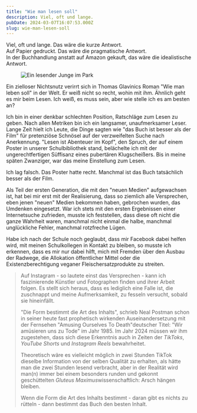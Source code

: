 ```yaml
---
title: "Wie man lesen soll"
description: Viel, oft und lange.
pubDate: 2024-03-07T16:07:53.000Z
slug: wie-man-lesen-soll
---
```



<Epigraph
  quote="Ich empfehle stets mit einem Stift in der hand zu lesen und kurze Hinweise darauf, was wichtig oder nützlich ist in ein kleines Buch einzutragen;"
  footer=' <cite><a href="https://www.azquotes.com/quote/905225" rel="noopener" target="_blank">- Benjamin Franklin</a></cite> (frei übersetzt)'
/>

Viel, oft und lange. Das wäre die kurze Antwort.<br/> Auf Papier gedruckt. Das
wäre die pragmatische Antwort.<br/> In der Buchhandlung anstatt auf Amazon
gekauft, das wäre die idealistische Antwort.

<figure>
  <img src="/img/reading-boy.png" alt="Ein lesender Junge im Park" />
</figure>

Ein zielloser Nichtsnutz verirrt sich in Thomas Glavinics Roman "Wie man leben
soll" in der Welt. Er weiß nicht so recht, wohin mit ihm. Ähnlich geht es mir
beim Lesen. Ich weiß, es muss sein, aber wie stelle ich es am besten an?

Ich bin in einer denkbar schlechten Position, Ratschläge zum Lesen zu geben.
Nach allen Metriken bin ich ein langsamer, unaufmerksamer Leser. Lange Zeit
hielt ich Leute, die Dinge sagten wie "das Buch ist besser als der Film" für
pretenziöse Schnösel auf der verzweifelten Suche nach Anerkennung. "Lesen ist
Abenteuer im Kopf", den Spruch, der auf einem Poster in unserer Schulbibliothek
stand, belächelte ich mit der ungerechtfertigen Süffisanz eines pubertären
Klugscheißers. Bis in meine späten Zwanziger, war das meine Einstellung zum
Lesen.

Ich lag falsch. Das Poster hatte recht. Manchmal ist das Buch tatsächlich besser
als der Film.

Als Teil der ersten Generation, die mit den "neuen Medien" aufgewachsen ist, hat
bei mir erst mit der Realisierung, dass so ziemlich alle Versprechen, eben jenen
"neuen" Medien bekommen haben, gebrochen wurden, das Umdenken eingesetzt. War
ich stets mit den ersten Ergebnissen einer Internetsuche zufrieden, musste ich
feststellen, dass diese oft nicht die ganze Wahrheit waren, manchmal nicht
einmal die halbe, manchmal unglückliche Fehler, manchmal rotzfreche Lügen.

Habe ich nach der Schule noch geglaubt, dass mir Facebook dabei helfen wird, mit
meinen Schulkollegen in Kontakt zu bleiben, so musste ich erkennen, dass es mir
nur dabei hilft, mich mit Fremden über den Ausbau der Radwege, die Allokation
öffentlicher Mittel oder die Existenzberechtigung veganer Fleischersatzprodukte
zu streiten.

<Blockquote
  quote="Wir haben große Eile, einen magnetischen Telegraphen von Maine nach Texas zu bauen; aber Maine und Texas, könnte sich herausstellen, haben sich gar nichts zu sagen... " footer='<cite><a href="https://www.goodreads.com/quotes/1053978-we-are-in-great-haste-to-construct-a-magnetic-telegraph" rel="noopener" target="_blank">Henry David Thoreau, Walden</a></cite><span> (frei übersetzt)</span>' />

Auf Instagram - so lautete einst das Versprechen - kann ich faszinierende
Künstler und Fotographen finden und ihrer Arbeit folgen. Es stellt sich heraus,
dass es lediglich eine Falle ist, die zuschnappt und meine Aufmerksamkeit, zu
fesseln versucht, sobald sie hineinfällt.

"Die Form bestimmt die Art des Inhalts", schrieb Neal Postman schon in seiner
heute fast prophetisch wirkenden Auseinandersetzung mit der Fernsehen "Amusing
Ourselves To Death"<Sidenote>deutscher Titel: "Wir amüsieren uns zu
Tode"</Sidenote> im Jahr 1985. Im Jahr 2024 müssen wir ihm zugestehen, dass sich
diese Erkenntnis auch in Zeiten der _TikToks_, _YouTube Shorts_ und _Instagram
Reels_ bewahrheitet.

Theoretisch wäre es vielleicht möglich in zwei Stunden TikTok dieselbe
Information von der selben Qualität zu erhalten, als hätte man die zwei Stunden
lesend verbracht, aber in der Realität wird man(n) immer bei einem besonders
runden und gekonnt geschüttelten _Gluteus Maximus_<Sidenote>wissenschaftlich:
Arsch</Sidenote> hängen bleiben.

Wenn die Form die Art des Inhalts bestimmt - daran gibt es nichts zu rütteln -
dann bestimmt das Buch den besten Inhalt.
